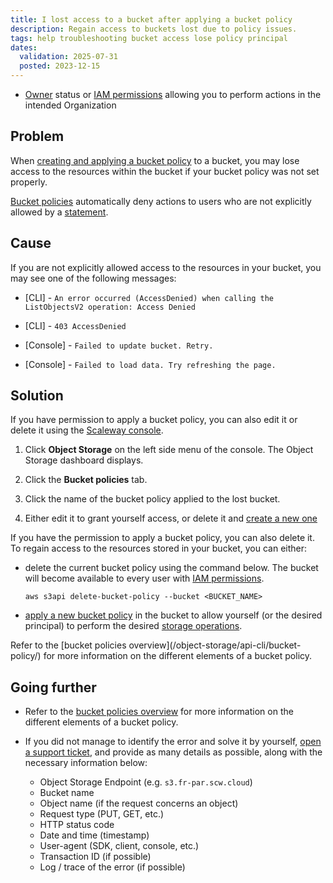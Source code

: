 ```yaml
---
title: I lost access to a bucket after applying a bucket policy
description: Regain access to buckets lost due to policy issues.
tags: help troubleshooting bucket access lose policy principal
dates:
  validation: 2025-07-31
  posted: 2023-12-15
---
```



<Requirements />

- [Owner](/iam/concepts/#owner) status or [IAM permissions](/iam/concepts/#permission) allowing you to perform actions in the intended Organization

## Problem

When [creating and applying a bucket policy](/object-storage/api-cli/create-bucket-policy/) to a bucket, you may lose access to the resources within the bucket if your bucket policy was not set properly.

[Bucket policies](/object-storage/api-cli/bucket-policy/) automatically deny actions to users who are not explicitly allowed by a [statement](/object-storage/api-cli/bucket-policy/#statement).

<ImportantBucketPolicy />

## Cause

If you are not explicitly allowed access to the resources in your bucket, you may see one of the following messages:

- \[CLI\] - `An error occurred (AccessDenied) when calling the ListObjectsV2 operation: Access Denied`

- \[CLI\] - `403 AccessDenied`

- \[Console\] - `Failed to update bucket. Retry.`

- \[Console\] - `Failed to load data. Try refreshing the page.`

## Solution

<Tabs>
<TabsTab label="Scaleway console">

If you have permission to apply a bucket policy, you can also edit it or delete it using the [Scaleway console](https://console.scaleway.com).

1. Click **Object Storage** on the left side menu of the console. The Object Storage dashboard displays.

2. Click the **Bucket policies** tab.

3. Click the name of the bucket policy applied to the lost bucket.

4. Either edit it to grant yourself access, or delete it and [create a new one](/object-storage/how-to/create-bucket-policy/)
</TabsTab>
<TabsTab label="AWS CLI">

If you have the permission to apply a bucket policy, you can also delete it. To regain access to the resources stored in your bucket, you can either:

- delete the current bucket policy using the command below. The bucket will become available to every user with [IAM permissions](/iam/concepts/#permission).
    ```
    aws s3api delete-bucket-policy --bucket <BUCKET_NAME>
    ```
- [apply a new bucket policy](/object-storage/api-cli/create-bucket-policy/) in the bucket to allow yourself (or the desired principal) to perform the desired [storage operations](/object-storage/api-cli/using-api-call-list/).

</TabsTab>
</Tabs>

<Message type="note">
  Refer to the [bucket policies overview](/object-storage/api-cli/bucket-policy/) for more information on the different elements of a bucket policy.
</Message>

## Going further

- Refer to the [bucket policies overview](/object-storage/api-cli/bucket-policy/) for more information on the different elements of a bucket policy.

- If you did not manage to identify the error and solve it by yourself, [open a support ticket](/account/how-to/open-a-support-ticket/), and provide as many details as possible, along with the necessary information below:
    - Object Storage Endpoint (e.g. `s3.fr-par.scw.cloud`)
    - Bucket name
    - Object name (if the request concerns an object)
    - Request type (PUT, GET, etc.)
    - HTTP status code
    - Date and time (timestamp)
    - User-agent (SDK, client, console, etc.)
    - Transaction ID (if possible)
    - Log / trace of the error (if possible)
